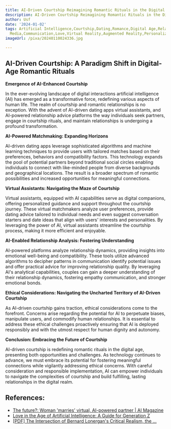 ```yaml
---
title: AI-Driven Courtship Reimagining Romantic Rituals in the Digital Age
description: AI-Driven Courtship Reimagining Romantic Rituals in the Digital Age
author: Usf
date: '2024-01-02'
tags: Artificial Intelligence,Courtship,Dating,Romance,Digital Age,Relationships,Technology,Social
  Media,Communication,Love,Virtual Reality,Augmented Reality,Personalization
imageUrl: /pixa/20240110024336.jpg

---
```

##  AI-Driven Courtship: A Paradigm Shift in Digital-Age Romantic Rituals

**Emergence of AI-Enhanced Courtship**

In the  ever-evolving landscape of digital interactions artificial  intelligence (AI) has emerged  as a transformative force, redefining various aspects of human life. The realm of courtship and romantic relationships is no exception.  With the advent of AI-driven dating apps virtual  assistants, and AI-powered relationship advice platforms  the way individuals seek partners, engage in  courtship rituals, and maintain relationships is undergoing a profound transformation.

**AI-Powered Matchmaking:  Expanding Horizons**

AI-driven dating apps leverage sophisticated algorithms and machine  learning techniques to provide  users with tailored matches based on their preferences, behaviors and compatibility factors. This technology expands the pool of potential partners beyond traditional social circles enabling individuals to connect with like-minded  people from  diverse backgrounds and geographical locations. The result is a broader spectrum of  romantic possibilities and  increased opportunities for meaningful connections.

**Virtual Assistants: Navigating the Maze of Courtship**

Virtual assistants, equipped with AI capabilities serve as digital companions,  offering personalized guidance and support throughout the courtship journey. These virtual matchmakers analyze user preferences, provide dating advice tailored to individual needs and even suggest conversation  starters and date  ideas that align with users'  interests and personalities. By  leveraging the power of AI, virtual assistants streamline the courtship process, making it more efficient and enjoyable.

**AI-Enabled Relationship Analysis: Fostering Understanding**

AI-powered platforms  analyze relationship dynamics, providing insights into emotional  well-being and compatibility. These tools utilize advanced algorithms to decipher patterns in communication identify potential issues and offer practical advice  for improving relationship quality. By leveraging AI's analytical capabilities, couples  can gain a deeper understanding of their relationship dynamics, fostering empathy  communication, and stronger emotional bonds.

**Ethical Considerations: Navigating the Uncharted Territory of AI-Driven Courtship**

As AI-driven courtship gains traction, ethical considerations come to the forefront.  Concerns arise  regarding the potential for  AI to perpetuate biases, manipulate users, and commodify human relationships. It is essential to address these ethical challenges proactively  ensuring that AI is deployed responsibly and with the  utmost respect for human dignity and  autonomy.

**Conclusion: Embracing the Future of Courtship**

AI-driven courtship is redefining romantic  rituals in the digital age,  presenting both opportunities and challenges. As  technology continues  to advance, we must embrace its  potential for fostering meaningful  connections while vigilantly addressing ethical concerns. With careful consideration and responsible  implementation, AI can empower individuals to navigate the complexities of courtship and build fulfilling, lasting relationships in the  digital realm.

## References:
- [The future?: Woman 'marries' virtual, AI-powered partner | AI Magazine](https://aimagazine.com/articles/the-future-woman-marries-virtual-ai-powered-partner)
- [Love in the Age of Artificial Intelligence: A Guide for Generation Z](https://medium.com/@fridayenape10/love-in-the-age-of-artificial-intelligence-a-guide-for-generation-z-b8ffc6f63e5f)
- [[PDF] The Intersection of Bernard Lonergan's Critical Realism, the ...](https://philarchive.org/archive/UMBTIO)
